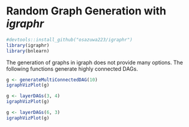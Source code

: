 <!--
  %\VignetteIndexEntry{Vignette Title}
  %\VignetteEngine{knitr::rmarkdown}
  %\VignetteDepends{Random Graph Generation with *igraphr*}
  \usepackage[utf8]{inputenc}
-->

# Random Graph Generation with *igraphr*

```r
#devtools::install_github("osazuwa223/igraphr")
library(igraphr)
library(bnlearn)
```

The generation of graphs in igraph does not provide many options.  The following functions generate highly connected DAGs.

```r
g <- generateMultiConnectedDAG(10)
igraphVizPlot(g)
```

```r
g <- layerDAGs(3, 4)
igraphVizPlot(g)
```

```r
g <- layerDAGs(6, 3)
igraphVizPlot(g)
```
